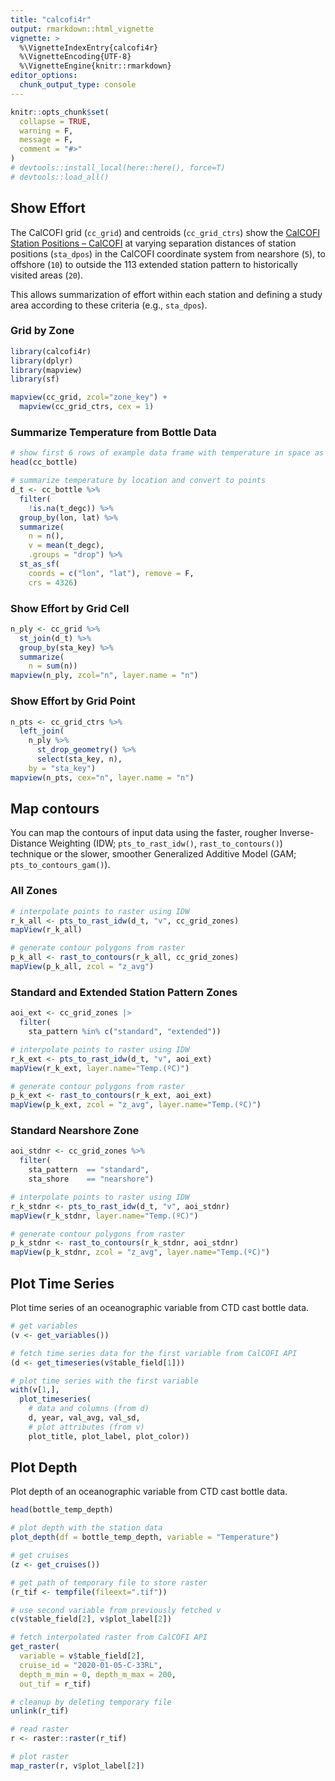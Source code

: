 ```yaml
---
title: "calcofi4r"
output: rmarkdown::html_vignette
vignette: >
  %\VignetteIndexEntry{calcofi4r}
  %\VignetteEncoding{UTF-8}
  %\VignetteEngine{knitr::rmarkdown}
editor_options: 
  chunk_output_type: console
---
```


```r
knitr::opts_chunk$set(
  collapse = TRUE,
  warning = F,
  message = F,
  comment = "#>"
)
# devtools::install_local(here::here(), force=T)
# devtools::load_all()
```

## Show Effort

The CalCOFI grid (`cc_grid`) and centroids (`cc_grid_ctrs`) show the  [CalCOFI Station Positions – CalCOFI](https://calcofi.org/sampling-info/station-positions/) at varying separation distances of station positions (`sta_dpos`) in the CalCOFI coordinate system from nearshore (`5`), to offshore (`10`) to outside the 113 extended station pattern to historically visited areas (`20`).

This allows summarization of effort within each station and defining a study area according to these criteria (e.g., `sta_dpos`).

### Grid by Zone

```r
library(calcofi4r)
library(dplyr)
library(mapview)
library(sf)

mapview(cc_grid, zcol="zone_key") +
  mapview(cc_grid_ctrs, cex = 1)
```

### Summarize Temperature from Bottle Data

```r
# show first 6 rows of example data frame with temperature in space as variable
head(cc_bottle)

# summarize temperature by location and convert to points
d_t <- cc_bottle %>% 
  filter(
    !is.na(t_degc)) %>% 
  group_by(lon, lat) %>% 
  summarize(
    n = n(),
    v = mean(t_degc),
    .groups = "drop") %>% 
  st_as_sf(
    coords = c("lon", "lat"), remove = F,
    crs = 4326)
```


### Show Effort by Grid Cell

```r
n_ply <- cc_grid %>% 
  st_join(d_t) %>% 
  group_by(sta_key) %>% 
  summarize(
    n = sum(n))
mapview(n_ply, zcol="n", layer.name = "n")
```

### Show Effort by Grid Point

```r
n_pts <- cc_grid_ctrs %>% 
  left_join(
    n_ply %>% 
      st_drop_geometry() %>% 
      select(sta_key, n),
    by = "sta_key")
mapview(n_pts, cex="n", layer.name = "n")
```

## Map contours 

You can map the contours of input data using the faster, rougher Inverse-Distance Weighting (IDW; `pts_to_rast_idw()`, `rast_to_contours()`) technique or the slower, smoother Generalized Additive Model (GAM; `pts_to_contours_gam()`).

### All Zones

```r
# interpolate points to raster using IDW
r_k_all <- pts_to_rast_idw(d_t, "v", cc_grid_zones)
mapView(r_k_all)
```

```r
# generate contour polygons from raster
p_k_all <- rast_to_contours(r_k_all, cc_grid_zones)
mapView(p_k_all, zcol = "z_avg")
```

### Standard and Extended Station Pattern Zones

```r
aoi_ext <- cc_grid_zones |> 
  filter(
    sta_pattern %in% c("standard", "extended"))

# interpolate points to raster using IDW
r_k_ext <- pts_to_rast_idw(d_t, "v", aoi_ext)
mapView(r_k_ext, layer.name="Temp.(ºC)")
```

```r
# generate contour polygons from raster
p_k_ext <- rast_to_contours(r_k_ext, aoi_ext)
mapView(p_k_ext, zcol = "z_avg", layer.name="Temp.(ºC)")
```

### Standard Nearshore Zone

```r
aoi_stdnr <- cc_grid_zones %>% 
  filter(
    sta_pattern  == "standard",
    sta_shore    == "nearshore")

# interpolate points to raster using IDW
r_k_stdnr <- pts_to_rast_idw(d_t, "v", aoi_stdnr)
mapView(r_k_stdnr, layer.name="Temp.(ºC)")
```

```r
# generate contour polygons from raster
p_k_stdnr <- rast_to_contours(r_k_stdnr, aoi_stdnr)
mapView(p_k_stdnr, zcol = "z_avg", layer.name="Temp.(ºC)")
```

<!--## Map contours using a Generalized Additive Model (GAM)

Map contours of an oceanographic variable from CTD cast bottle data. The `pts_to_contours_gam()` method uses a bivariate smoothing function on longitude and latitude with a generalized additive model (GAM).

### All Zones

```r
# calculate map contours
p_g_all <- pts_to_contours_gam(d_t, cc_grid_zones)

# show map contours
mapView(p_g_all, zcol="v", layer.name="Temp.(ºC)")
```

### Standard and Extended Station Pattern Zones

```r
# calculate map contours
p_g_ext <- pts_to_contours_gam(d_t, aoi_ext)

# display map contours
mapView(p_g_ext, zcol="v", layer.name="Temp.(ºC)")
```

### Standard Nearshore Zone

```r
# calculate map contours
p_g_stdnr <- pts_to_contours_gam(d_t, aoi_stdnr)

# display map contours
mapView(p_g_stdnr, zcol="v", layer.name="Temp.(ºC)")
```
-->

## Plot Time Series

Plot time series of an oceanographic variable from CTD cast bottle data.

```r
# get variables
(v <- get_variables())

# fetch time series data for the first variable from CalCOFI API
(d <- get_timeseries(v$table_field[1]))

# plot time series with the first variable
with(v[1,],
  plot_timeseries(
    # data and columns (from d)
    d, year, val_avg, val_sd,
    # plot attributes (from v)
    plot_title, plot_label, plot_color))
```

## Plot Depth

Plot depth of an oceanographic variable from CTD cast bottle data.

```r
head(bottle_temp_depth)

# plot depth with the station data
plot_depth(df = bottle_temp_depth, variable = "Temperature")
```

<!--
## Map Raster

Map raster of interpolated oceanographic variable for a cruise.
-->
```r
# get cruises
(z <- get_cruises())

# get path of temporary file to store raster
(r_tif <- tempfile(fileext=".tif"))

# use second variable from previously fetched v
c(v$table_field[2], v$plot_label[2])

# fetch interpolated raster from CalCOFI API
get_raster(
  variable = v$table_field[2],
  cruise_id = "2020-01-05-C-33RL",
  depth_m_min = 0, depth_m_max = 200,
  out_tif = r_tif)

# cleanup by deleting temporary file
unlink(r_tif)

# read raster
r <- raster::raster(r_tif)

# plot raster
map_raster(r, v$plot_label[2])
```
